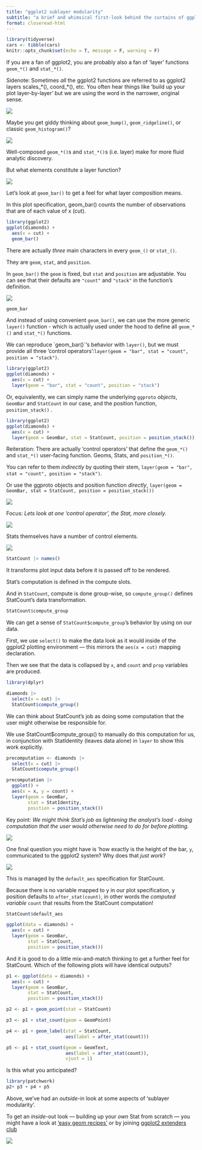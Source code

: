 ```yaml
---
title: "ggplot2 sublayer modularity"
subtitle: "a brief and whimsical first-look behind the curtains of ggplot2's layers"
format: closeread-html
---
```


```r
library(tidyverse)
cars <- tibble(cars)
knitr::opts_chunk$set(echo = T, message = F, warning = F)
```

::: cr-section

::: {focus-on="cr-PLOT000"}
If you are a fan of ggplot2, you are probably also a fan of 'layer' functions `geom_*()` and `stat_*()`.

Sidenote: Sometimes *all* the ggplot2 functions are referred to as ggplot2 layers scales\_\*(), coord\_\*(), etc. You often hear things like 'build up your plot layer-by-layer' but we are using the word in the narrower, original sense.
:::

::: {#cr-PLOT000}
![](images/clipboard-1589230205.png)
:::

::: {focus-on="cr-PLOT00"}
Maybe you get giddy thinking about `geom_bump()`,  `geom_ridgeline()`, or classic `geom_histogram()`?
:::

::: {#cr-PLOT00}
![](images/clipboard-1637685515.png)
:::

::: {focus-on="cr-PLOT0"}
Well-composed `geom_*()`s and `stat_*()`s (i.e. layer) make for more fluid analytic discovery.
:::

::: {focus-on="cr-PLOT0"}
But what elements constitute a layer function?
:::

::: {#cr-PLOT0}
![](images/clipboard-506665849.png)
:::

::: {focus-on="cr-PLOT1"}
Let's look at `geom_bar()` to get a feel for what layer composition means.

In this plot specification, geom_bar() counts the number of observations that are of each value of x (cut).
:::

::: {#cr-PLOT1}
```r
library(ggplot2) 
ggplot(diamonds) + 
  aes(x = cut) + 
  geom_bar()
```
:::

::: {focus-on="cr-PLOT2b"}
There are actually *three* main characters in every `geom_()` or `stat_()`.
:::

They are `geom`, `stat`, and `position`.

In `geom_bar()` the `geom` is fixed, but `stat` and `position` are adjustable. You can see that their defaults are `"count"` and `"stack"` in the function's definition.

::: {#cr-PLOT2b}
![](images/clipboard-309178775.png)

```r
geom_bar
```
:::

::: {focus-on="cr-PLOT2a"}
And instead of using convenient `geom_bar()`, we can use the more generic `layer()` function - which is actually used under the hood to define all `geom_*()` and `stat_*()` functions.
:::

We can reproduce \`geom_bar()\`'s behavior with `layer()`, but we must provide all three 'control operators':`layer(geom = "bar", stat = "count", position = "stack")`.

::: {#cr-PLOT2a}
```r
library(ggplot2) 
ggplot(diamonds) + 
  aes(x = cut) + 
  layer(geom = "bar", stat = "count", position = "stack")
```
:::

::: {focus-on="cr-PLOT2c"}
Or, equivalently, we can simply name the underlying `ggproto` *objects*, `GeomBar` and `StatCount` in our case, and the position function, `position_stack()` .
:::

::: {#cr-PLOT2c}
```r
library(ggplot2) 
ggplot(diamonds) + 
  aes(x = cut) + 
  layer(geom = GeomBar, stat = StatCount, position = position_stack())
```
:::

::: {focus-on="cr-PLOT2f"}
Reiteration: There are actually 'control operators' that define the `geom_*()` and `stat_*()` user-facing function. Geoms, Stats, and `position_*()`.
:::

::: {focus-on="cr-PLOT2f"}
You can refer to them *indirectly* by quoting their stem, `layer(geom = "bar", stat = "count", position = "stack")`.
:::

::: {focus-on="cr-PLOT2f"}
Or use the ggproto objects and position function *directly*, `layer(geom = GeomBar, stat = StatCount, position = position_stack())`
:::

::: {#cr-PLOT2f}
![](images/clipboard-309178775.png)
:::

::: {focus-on="cr-PLOT2d"}
Focus: *Lets look at one 'control operator', the Stat, more closely.*
:::

::: {#cr-PLOT2d}
![](images/clipboard-1390047241.png)
:::

::: {focus-on="cr-PLOT2e"}
Stats themselves have a number of control elements.
:::

::: {#cr-PLOT2e}
![](images/clipboard-2172743515.png)

```r
StatCount |> names()
```
:::

::: {focus-on="cr-PLOT2f"}
It transforms plot input data before it is passed off to be rendered. 

Stat's computation is defined in the compute slots.

And in `StatCount`, compute is done group-wise, so `compute_group()` defines StatCount's data transformation.
:::

<div>

```r
StatCount$compute_group
```

</div>

::: {focus-on="cr-PLOT3"}
We can get a sense of `StatCount$compute_group`'s behavior by using on our data.

First, we use `select()` to make the data look as it would inside of the ggplot2 plotting environment — this mirrors the `aes(x = cut)` mapping declaration.

Then we see that the data is collapsed by `x`, and `count` and `prop` variables are produced.
:::

::: {#cr-PLOT3}
```r

library(dplyr)

diamonds |> 
  select(x = cut) |>
  StatCount$compute_group() 
```
:::

::: {focus-on="cr-PLOT4"}
We can think about StatCount's job as doing some computation that the user might otherwise be responsible for.
:::

We use StatCount\$compute_group() to manually do this computation for us, in conjunction with StatIdentity (leaves data alone) in `layer` to show this work explicitly.

::: {#cr-PLOT4}
```r
precomputation <- diamonds |> 
  select(x = cut) |>
  StatCount$compute_group()

precomputation |>
  ggplot() + 
  aes(x = x, y = count) + 
  layer(geom = GeomBar, 
        stat = StatIdentity, 
        position = position_stack())
```
:::

::: {focus-on="cr-PLOT4a"}
Key point: *We might think Stat's job as lightening the analyst's load - doing computation that the user would otherwise need to do for before plotting.*
:::

::: {#cr-PLOT4a}
![](images/clipboard-3717409450.png)
:::

::: {focus-on="cr-PLOT4b"}
One final question you might have is 'how exactly is the height of the bar, `y`, communicated to the ggplot2 system? Why does that *just work*?
:::

::: {#cr-PLOT4b}
![](images/clipboard-482897444.png)
:::

::: {focus-on="cr-PLOT5"}
This is managed by the `default_aes` specification for StatCount.

Because there is no variable mapped to y in our plot specification, y position defaults to `after_stat(count)`, in other words the *computed variable* `count` that results from the StatCount computation!
:::

::: {#cr-PLOT5}
```r
StatCount$default_aes

ggplot(data = diamonds) + 
  aes(x = cut) + 
  layer(geom = GeomBar, 
        stat = StatCount, 
        position = position_stack())
```
:::

::: {focus-on="cr-PLOT5bb"}
And it is good to do a little mix-and-match thinking to get a further feel for StatCount. Which of the following plots will have identical outputs?
:::

::: {#cr-PLOT5bb}
```r
p1 <- ggplot(data = diamonds) + 
  aes(x = cut) + 
  layer(geom = GeomBar, 
        stat = StatCount, 
        position = position_stack())

p2 <- p1 + geom_point(stat = StatCount)

p3 <- p1 + stat_count(geom = GeomPoint)

p4 <- p1 + geom_label(stat = StatCount, 
                      aes(label = after_stat(count)))

p5 <- p1 + stat_count(geom = GeomText, 
                      aes(label = after_stat(count)), 
                      vjust = 1)
```
:::

::: {focus-on="cr-PLOT5c"}
Is this what you anticipated?
:::

::: {#cr-PLOT5c}
```r
library(patchwork)
p2+ p3 + p4 + p5
```
:::

::: {focus-on="cr-PLOT6"}
Above, we've had an *outside*-in look at some aspects of 'sublayer modularity'.

To get an *inside*-out look --- building up your *own* Stat from scratch --- you might have a look at ['easy geom recipes'](https://evamaerey.github.io/easy-geom-recipes/) or by joining [ggplot2 extenders club](https://teunbrand.github.io/ggplot-extension-club/)
:::

::: {#cr-PLOT6}
![](images/clipboard-2051185906.png)
:::
:::
